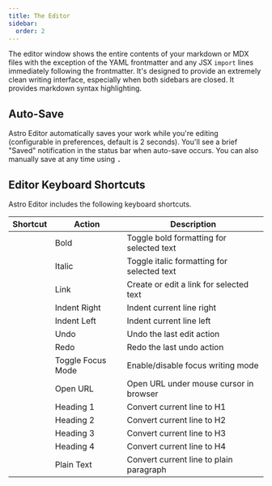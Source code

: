 ```yaml
---
title: The Editor
sidebar:
  order: 2
---
```



The editor window shows the entire contents of your markdown or MDX files with the exception of the YAML frontmatter and any JSX `import` lines immediately following the frontmatter. It's designed to provide an extremely clean writing interface, especially when both sidebars are closed. It provides markdown syntax highlighting.

## Auto-Save

Astro Editor automatically saves your work while you're editing (configurable in preferences, default is 2 seconds). You'll see a brief "Saved" notification in the status bar when auto-save occurs. You can also manually save at any time using <Kbd mac="Command+S" />.

## Editor Keyboard Shortcuts

Astro Editor includes the following keyboard shortcuts.

| Shortcut                        | Action            | Description                                |
| ------------------------------- | ----------------- | ------------------------------------------ |
| <Kbd mac="Command+B" />         | Bold              | Toggle bold formatting for selected text   |
| <Kbd mac="Command+I" />         | Italic            | Toggle italic formatting for selected text |
| <Kbd mac="Command+K" />         | Link              | Create or edit a link for selected text    |
| <Kbd mac="Command+]" />         | Indent Right      | Indent current line right                  |
| <Kbd mac="Command+[" />         | Indent Left       | Indent current line left                   |
| <Kbd mac="Command+Z" />         | Undo              | Undo the last edit action                  |
| <Kbd mac="Command+Y" />         | Redo              | Redo the last undo action                  |
| <Kbd mac="Control+Command+F" /> | Toggle Focus Mode | Enable/disable focus writing mode          |
| <Kbd mac="Opt+Click" />         | Open URL          | Open URL under mouse cursor in browser     |
| <Kbd mac="Opt+Command+1" />     | Heading 1         | Convert current line to H1                 |
| <Kbd mac="Opt+Command+2" />     | Heading 2         | Convert current line to H2                 |
| <Kbd mac="Opt+Command+3" />     | Heading 3         | Convert current line to H3                 |
| <Kbd mac="Opt+Command+4" />     | Heading 4         | Convert current line to H4                 |
| <Kbd mac="Opt+Command+0" />     | Plain Text        | Convert current line to plain paragraph    |
